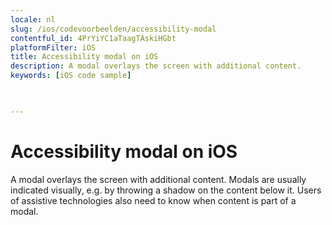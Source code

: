 ```yaml
---
locale: nl
slug: /ios/codevoorbeelden/accessibility-modal
contentful_id: 4PrYiYC1aTaagTAskiHGbt
platformFilter: iOS
title: Accessibility modal on iOS
description: A modal overlays the screen with additional content.
keywords: [iOS code sample]


	
---
```


# Accessibility modal on iOS

A modal overlays the screen with additional content. Modals are usually indicated visually, e.g. by throwing a shadow on the content below it. Users of assistive technologies also need to know when content is part of a modal.

<CodeSample id="accessibility-modal" locale="nl" platform="ios"/>